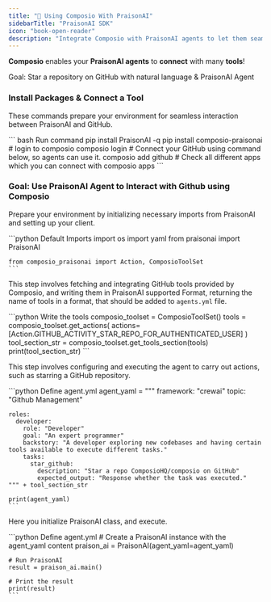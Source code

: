 ```yaml
---
title: "📖 Using Composio With PraisonAI"
sidebarTitle: "PraisonAI SDK"
icon: "book-open-reader"
description: "Integrate Composio with PraisonAI agents to let them seamlessly interact with external apps"
---
```


**Composio** enables your **PraisonAI agents** to **connect** with many **tools**!

<Tip>Goal: Star a repository on GitHub with natural language & PraisonAI Agent</Tip>

### Install Packages & Connect a Tool

These commands prepare your environment for seamless interaction between PraisonAI and GitHub.

<CodeGroup>
    ``` bash Run command
    pip install PraisonAI -q
    pip install composio-praisonai
    # login to composio
    composio login
    # Connect your GitHub using command below, so agents can use it. 
    composio add github
    # Check all different apps which you can connect with
    composio apps
    ```
</CodeGroup>

### Goal: Use PraisonAI Agent to Interact with Github using Composio

<Steps>
<Step title="Import Base Packages">

Prepare your environment by initializing necessary imports from PraisonAI and setting up your client.

<CodeGroup>
    ```python Default Imports
    import os
    import yaml
    from praisonai import PraisonAI

    from composio_praisonai import Action, ComposioToolSet
    ```

</CodeGroup>

</Step>

<Step title="Write the Praison-supported Composio Tools in `tools.py` file.">

This step involves fetching and integrating GitHub tools provided by Composio, and writing them in PraisonAI supported Format, returning the name of tools in a format, that should be added to `agents.yml` file.

<CodeGroup>
    ```python Write the tools
    composio_toolset = ComposioToolSet()
    tools = composio_toolset.get_actions(
        actions=[Action.GITHUB_ACTIVITY_STAR_REPO_FOR_AUTHENTICATED_USER]
    )
    tool_section_str = composio_toolset.get_tools_section(tools)
    print(tool_section_str)
    ```
</CodeGroup>

</Step>

<Step title="Define the `agents.yml` either in a separate file, or in your script.">

This step involves configuring and executing the agent to carry out actions, such as starring a GitHub repository.

<CodeGroup>
    ```python Define agent.yml
    agent_yaml = """
    framework: "crewai"
    topic: "Github Management"

    roles:
      developer:
        role: "Developer"
        goal: "An expert programmer"
        backstory: "A developer exploring new codebases and having certain tools available to execute different tasks."
        tasks:
          star_github:
            description: "Star a repo ComposioHQ/composio on GitHub"
            expected_output: "Response whether the task was executed."
    """ + tool_section_str

    print(agent_yaml)
    ```
</CodeGroup>

</Step>


<Step title="Run the PraisonAI Agents to execute the goal/task.">

Here you initialize PraisonAI class, and execute.

<CodeGroup>
    ```python Define agent.yml
    # Create a PraisonAI instance with the agent_yaml content
    praison_ai = PraisonAI(agent_yaml=agent_yaml)

    # Run PraisonAI
    result = praison_ai.main()

    # Print the result
    print(result)
    ```
</CodeGroup>

</Step>
</Steps>

